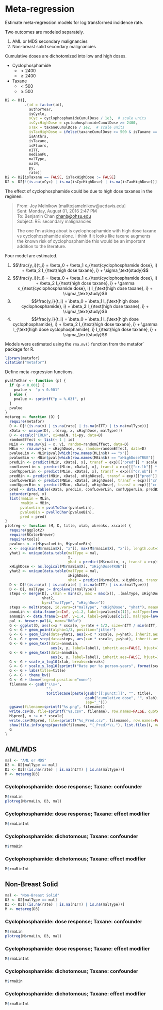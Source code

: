 # Meta-regression

Estimate meta-regression models for log transformed incidence rate.

Two outcomes are modeled separately.

1. AML or MDS secondary malignancies
1. Non-breast solid secondary malignancies

Cumulative doses are dichotomized into low and high doses.

* Cyclophosphamide
    * $\lt 2400$
    * $\ge 2400$
* Taxane
    * $\lt 500$
    * $\ge 500$

```r
D2 <- D1[,
         .(id = factor(id),
           authorYear,
           isCyclo,
           xCyc = cyclophosphamideCumulDose / 1e3,  # scale units
           isCycHighDose = cyclophosphamideCumulDose >= 2400,
           xTax = taxaneCumulDose / 1e2,  # scale units
           isTaxHighDose = ifelse(taxaneCumulDose >= 500 & isTaxane == TRUE, TRUE, FALSE),
           isAnthra,
           isTaxane,
           isFluoro,
           nITT,
           medianFU,
           malType,
           malN,
           py,
           rate)]
D2 <- D2[isTaxane == FALSE, isTaxHighDose := FALSE]
D2 <- D2[!(is.na(xCyc) | is.na(isCycHighDose) | is.na(isTaxHighDose))]
```

The effect of cyclophosphamide could be due to high dose taxanes in the regimen.

> From: Joy Melnikow [mailto:jamelnikow@ucdavis.edu]   
> Sent: Monday, August 01, 2016 2:47 PM  
> To: Benjamin Chan <chanb@ohsu.edu>  
> Subject: RE: secondary malignancies  
> 
> The one I'm asking about is cyclophosphamide with high dose taxane vs
> cyclophosphamide alone.  I think if it looks like taxane augments the known
> risk of cyclophosphamide this would be an important addition to the
> literature.

Four model are estimated.

1. $$\frac{y_i}{t_i} = \beta_0 + \beta_1 x_{\text{cyclophosphamide dose}, i} + \beta_2 I_{\text{high dose taxane}, i} + \sigma_\text{study}$$
1. $$\frac{y_i}{t_i} = \beta_0 + \beta_1 x_{\text{cyclophosphamide dose}, i} + \beta_2 I_{\text{high dose taxane}, i} + \gamma x_{\text{cyclophosphamide dose}, i} I_{\text{high dose taxane}, i} + \sigma_\text{study}$$
1. $$\frac{y_i}{t_i} = \beta_0 + \beta_1 I_{\text{high dose cyclophosphamide}, i} + \beta_2 I_{\text{high dose taxane}, i} + \sigma_\text{study}$$
1. $$\frac{y_i}{t_i} = \beta_0 + \beta_1 I_{\text{high dose cyclophosphamide}, i} + \beta_2 I_{\text{high dose taxane}, i} + \gamma I_{\text{high dose cyclophosphamide}, i} I_{\text{high dose taxane}, i} + \sigma_\text{study}$$

Models were estimated using the `rma.mv()` function from the metafor` package for R.

```r
library(metafor)
citation("metafor")
```

Define meta-regression functions.


```r
pvalToChar <- function (p) {
  if (p < 0.001) {
    pvalue <- "p < 0.001"
  } else {
    pvalue <- sprintf("p = %.03f", p)
  }
  pvalue
}
metareg <- function (D) {
  require(metafor)
  D <- D[!(is.na(x) | is.na(rate) | is.na(nITT) | is.na(malType))]
  xData <- unique(D[, .(drug, x, xHighDose, malType)])
  D <- escalc("IRLN", xi=malN, ti=py, data=D)
  randomEffect <- list(~ 1 | id)
  MLin <- rma.mv(yi ~ x, vi, random=randomEffect, data=D)
  MBin <- rma.mv(yi ~ xHighDose, vi, random=randomEffect, data=D)
  pvalueLin <- MLin$pval[which(row.names(MLin$b) == "x")]
  pvalueBin <- MBin$pval[which(row.names(MBin$b) == "xHighDoseTRUE")]
  predLin <- predict(MLin, xData[, x], transf = exp)[["pred"]] * scale
  confLowerLin <- predict(MLin, xData[, x], transf = exp)[["cr.lb"]] * scale
  confUpperLin <- predict(MLin, xData[, x], transf = exp)[["cr.ub"]] * scale
  predBin <- predict(MBin, xData[, xHighDose], transf = exp)[["pred"]] * scale
  confLowerBin <- predict(MBin, xData[, xHighDose], transf = exp)[["cr.lb"]] * scale
  confUpperBin <- predict(MBin, xData[, xHighDose], transf = exp)[["cr.ub"]] * scale
  pred <- data.table(xData, predLin, confLowerLin, confUpperLin, predBin, confLowerBin, confUpperBin, scale)
  setorder(pred, x)
  list(rmaLin = MLin,
       rmaBin = MBin,
       pvalueLin = pvalToChar(pvalueLin),
       pvalueBin = pvalToChar(pvalueBin),
       pred = pred)
}
plotreg <- function (M, D, title, xlab, xbreaks, xscale) {
  require(ggplot2)
  require(RColorBrewer)
  require(tools)
  pvalues <- c(M$pvalueLin, M$pvalueBin)
  x <- seq(min(M$rmaLin$X[, "x"]), max(M$rmaLin$X[, "x"]), length.out=100)
  yhat1 <- unique(data.table(malType = mal,
                             x,
                             yhat = predict(M$rmaLin, x, transf = exp)[["pred"]] * scale))
  xHighDose <- as.logical(M$rmaBin$X[, "xHighDoseTRUE"])
  yhat2 <- unique(data.table(malType = mal,
                             xHighDose,
                             yhat = predict(M$rmaBin, xHighDose, transf = exp)[["pred"]] * scale))
  D <- D[!(is.na(x) | is.na(rate) | is.na(nITT) | is.na(malType))]
  D <- D[, malType := droplevels(malType)]
  steps <- merge(D[, .(min = min(x), max = max(x)), .(malType, xHighDose)],
                 yhat2,
                 by=c("malType", "xHighDose"))
  steps <- melt(steps, id.vars=c("malType", "xHighDose", "yhat"), measure.vars=c("min", "max"), value.name="x")
  annoLin <- data.frame(x=Inf, y=1.2, label=pvalues[c(1)], malType=levels(D[, malType]))
  annoBin <- data.frame(x=Inf, y=1.4, label=pvalues[c(2)], malType=levels(D[, malType]))
  pal <- brewer.pal(4, name="RdBu")
  G <- ggplot(D, aes(x=x * xscale, y=rate + 1/2, size=nITT / min(nITT, na.rm=TRUE)))
  G <- G + geom_point(alpha=1/3, position="jitter")
  G <- G + geom_line(data=yhat1, aes(x=x * xscale, y=yhat), inherit.aes=FALSE, color=pal[4])
  G <- G + geom_step(data=steps, aes(x=x * xscale, y=yhat), inherit.aes=FALSE, color=pal[1])
  G <- G + geom_text(data=annoLin,
                     aes(x, y, label=label), inherit.aes=FALSE, hjust=1, color=pal[4])
  G <- G + geom_text(data=annoBin,
                     aes(x, y, label=label), inherit.aes=FALSE, hjust=1, color=pal[1])
  G <- G + scale_x_log10(xlab, breaks=xbreaks)
  G <- G + scale_y_log10(sprintf("Rate per %s person-years", format(scale, big.mark=",")))
  G <- G + labs(title=title)
  G <- G + theme_bw()
  G <- G + theme(legend.position="none")
  filename <- gsub("\\s+",
                   "",
                   toTitleCase(paste(gsub("[[:punct:]]", "", title),
                                     gsub("cumulative dose", "", xlab),
                                     sep="_")))
  ggsave(filename=sprintf("%s.png", filename))
  write.csv(D, file=sprintf("%s.csv", filename), row.names=FALSE, quote=FALSE)
  M$pred[, x := x * xscale]
  write.csv(M$pred, file=sprintf("%s_Pred.csv", filename), row.names=FALSE, quote=FALSE)
  show(file.info(grep(paste0(filename, "(_Pred)*\\."), list.files(), value = TRUE))[c("size", "mtime")])
  G
}
```

## AML/MDS

```r
mal <- "AML or MDS"
D3 <- D2[malType == mal]
D3 <- D3[!(is.na(rate) | is.na(nITT) | is.na(malType))]
M <- metareg(D3)
```

### Cyclophosphamide: dose response; Taxane: confounder

```r
M$rmaLin
plotreg(M$rmaLin, D3, mal)
```

### Cyclophosphamide: dose response; Taxane: effect modifier

```r
M$rmaLinInt
```

### Cyclophosphamide: dichotomous; Taxane: confounder

```r
M$rmaBin
```

### Cyclophosphamide: dichotomous; Taxane: effect modifier

```r
M$rmaBinInt
```


## Non-Breast Solid

```r
mal <- "Non-Breast Solid"
D3 <- D2[malType == mal]
D3 <- D3[!(is.na(rate) | is.na(nITT) | is.na(malType))]
M <- metareg(D3)
```

### Cyclophosphamide: dose response; Taxane: confounder

```r
M$rmaLin
plotreg(M$rmaLin, D3, mal)
```

### Cyclophosphamide: dose response; Taxane: effect modifier

```r
M$rmaLinInt
```

### Cyclophosphamide: dichotomous; Taxane: confounder

```r
M$rmaBin
```

### Cyclophosphamide: dichotomous; Taxane: effect modifier

```r
M$rmaBinInt
```
